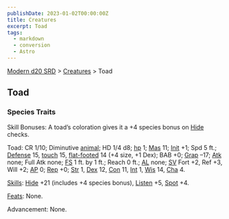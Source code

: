 ```yaml
---
publishDate: 2023-01-02T00:00:00Z
title: Creatures
excerpt: Toad
tags:
  - markdown
  - conversion
  - Astro
---
```


[Modern d20 SRD](/#modernD20) > [Creatures](modern-d20-srd-creatures-index) > Toad

## Toad

### Species Traits

Skill Bonuses: A toad’s coloration gives it a +4 species bonus on [Hide](modern-d20-srd-skills-hide) checks.

Toad: CR 1/10; Diminutive [animal](modern-d20-srd-creature-types-animal); HD 1/4 d8; [hp](modern-d20-srd-combat-hit-points) 1; [Mas](modern-d20-srd-creatures-creature-overview) 11; [Init](modern-d20-srd-combat-initiative) +1; Spd 5 ft.; [Defense](modern-d20-srd-combat-defense) 15, [touch](modern-d20-srd-combat-attack-actions) 15, [flat-footed](modern-d20-srd-combat-surprise) 14 (+4 size, +1 Dex); BAB +0; [Grap](modern-d20-srd-combat-grapple) –17; [Atk](modern-d20-srd-combat-attack-roll) none; Full Atk none; [FS](modern-d20-srd-creatures-creature-overview) 1 ft. by 1 ft.; Reach 0 ft.; [AL](modern-d20-srd-basics-allegiances) none; [SV](modern-d20-srd-basics-saving-throws) Fort +2, Ref +3, Will +2; [AP](modern-d20-srd-creatures-creature-overview) 0; [Rep](modern-d20-srd-creatures-creature-overview) +0; [Str](modern-d20-srd-basics-ability-scores) 1, [Dex](modern-d20-srd-basics-ability-scores) 12, [Con](modern-d20-srd-basics-ability-scores) 11, [Int](modern-d20-srd-basics-ability-scores) 1, [Wis](modern-d20-srd-basics-ability-scores) 14, [Cha](modern-d20-srd-basics-ability-scores) 4.

[Skills](modern-d20-srd-skills-index): [Hide](modern-d20-srd-skills-hide) +21 (includes +4 species bonus), [Listen](modern-d20-srd-skills-listen) +5, [Spot](modern-d20-srd-skills-spot) +4.

[Feats](modern-d20-srd-feats-index): None.

Advancement: None.
